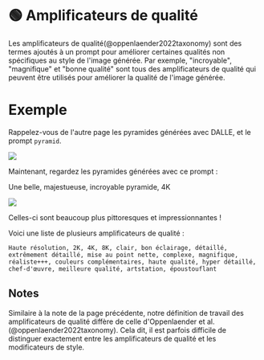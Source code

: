
# 🟢 Amplificateurs de qualité

Les amplificateurs de qualité(@oppenlaender2022taxonomy) sont des termes ajoutés à un prompt pour améliorer
certaines qualités non spécifiques au style de l'image générée. Par exemple, "incroyable", "magnifique" et "bonne qualité" sont tous des amplificateurs de qualité qui peuvent être utilisés pour améliorer la qualité de l'image générée.

# Exemple

Rappelez-vous de l'autre page les pyramides générées avec DALLE, et le prompt `pyramid`.

<div style={{ textAlign: "center" }}>
  <Image
    src="/docs/assets/images_chapter/pyramids.webp"
    className="img-docs"
    width={2340}
    height={592}
    style={{ width: "750px", margin: "auto" }}
  />
</div>

Maintenant, regardez les pyramides générées avec ce prompt :

<AIInput>Une belle, majestueuse, incroyable pyramide, 4K</AIInput>

<div style={{ textAlign: "center" }}>
  <Image
    src="/docs/assets/images_chapter/special_pyramids.webp"
    className="img-docs"
    width={2314}
    height={568}
    style={{ width: "750px", margin: "auto" }}
  />
</div>

Celles-ci sont beaucoup plus pittoresques et impressionnantes !

Voici une liste de plusieurs amplificateurs de qualité :

```text
Haute résolution, 2K, 4K, 8K, clair, bon éclairage, détaillé, extrêmement détaillé, mise au point nette, complexe, magnifique, réaliste+++, couleurs complémentaires, haute qualité, hyper détaillé, chef-d'œuvre, meilleure qualité, artstation, époustouflant
```

## Notes

Similaire à la note de la page précédente, notre définition de travail des amplificateurs de qualité diffère de celle d'Oppenlaender et al.(@oppenlaender2022taxonomy). Cela dit, il est
parfois difficile de distinguer exactement entre les amplificateurs de qualité et les modificateurs de style.
